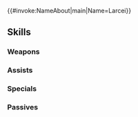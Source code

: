 {{#invoke:NameAbout|main|Name=Larcei}}{{HeroPage Tabs}}
{{Hero Infobox
|Name=Larcei
|Title=Keen Kin
|WeaponType=Red Sword
|Origin=Fire Emblem: Genealogy of the Holy War
|Gender=Female
|MoveType=Infantry
|actorJP=種﨑敦美
|actorEN=Lizzie Freeman
|artist=麻谷知世
|additionDate=January 8, 2020
|releaseDate=January 9, 2020
|poolDate=January 30, 2020
|poolRarities=5
|randomStartTime=2020-02-09T07:00:00Z
|TagID=ラクチェ
|InternalID=471
|Properties=specRate_202208
|cv1=3
|cv2=5100300
|description=A young warrior searching for her mother, elegantly fashioned blade in hand. Scáthach is her twin brother, and Shannan is her cousin. Appears in Fire Emblem: Genealogy of the Holy War.
}}
{{Stats Page
|Lv1HP=17|Lv1ATK=8|Lv1SPD=10|Lv1DEF=8|Lv1RES=8
|GRHP=55|GRATK=65|GRSPD=70|GRDEF=50|GRRES=40
}}
==Skills==
===Weapons===
{{Weapons Table
|weapon1=Iron Sword
|weapon1Default=1
|weapon1Unlock=1
|weapon2=Steel Sword
|weapon2Default=3
|weapon2Unlock=2
|weapon3=Silver Sword
|weapon3Default=4
|weapon3Unlock=3
|weapon4=Larcei's Edge
|weapon4Default=5
|weapon4Unlock=5
}}
===Assists===
{{Assists Table
}}
===Specials===
{{Specials Table
|special1=Night Sky
|special1Default=4
|special1Unlock=3
|special2=Astra
|special2Default=
|special2Unlock=4
|special3=Regnal Astra
|special3Default=
|special3Unlock=5
}}
===Passives===
{{Passives Table
|passiveA1=Atk/Spd Solo 1
|passiveA2=Atk/Spd Solo 2
|passiveA3=Atk/Spd Solo 3
|passiveA1Unlock=1
|passiveA2Unlock=2
|passiveA3Unlock=4
|passiveB1=Repel 1
|passiveB2=Repel 2
|passiveB3=Repel 3
|passiveB1Unlock=3
|passiveB2Unlock=4
|passiveB3Unlock=5
|passiveC1=Panic Smoke 1
|passiveC2=Panic Smoke 2
|passiveC3=Panic Smoke 3
|passiveC1Unlock=3
|passiveC2Unlock=4
|passiveC3Unlock=5
}}
{{Heroes Navbox}}